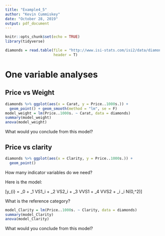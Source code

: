 ```yaml
---
title: "Example4_5"
author: "Kevin Cummiskey"
date: "October 28, 2019"
output: pdf_document
---
```


```r
knitr::opts_chunk$set(echo = TRUE)
library(tidyverse)
```


```r
diamonds = read.table(file = "http://www.isi-stats.com/isi2/data/diamonds.txt",
                      header = T)
```

# One variable analyses

## Price vs Weight

```r
diamonds %>% ggplot(aes(x = Carat, y = Price..1000s.)) +
  geom_point() + geom_smooth(method = "lm", se = F)
model_weight = lm(Price..1000s. ~ Carat, data = diamonds)
summary(model_weight)
anova(model_weight)
```

What would you conclude from this model?

\vspace{1in}


## Price vs clarity

```r
diamonds %>% ggplot(aes(x = Clarity, y = Price..1000s.)) +
  geom_point()
```

How many indicator variables do we need?

\vspace{0.25in}

Here is the model:

\[y_{i} = \beta_0 + \beta_1 VS1_i + \beta_2 VS2_i + \beta_3 VVS1 + \beta_4 VVS2 + 
\epsilon_i \quad \epsilon_i \sim N(0,\sigma^2)\]

What is the reference category?

\vspace{0.25in}


```r
model_Clarity = lm(Price..1000s. ~ Clarity, data = diamonds)
summary(model_Clarity)
anova(model_Clarity)
```

What would you conclude from this model?

\vspace{1in}

